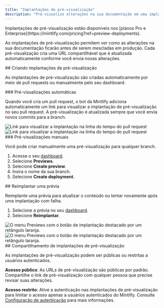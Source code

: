 ```yaml
---
title: "Implantações de pré-visualização"
description: "Pré-visualize alterações na sua documentação em uma implantação ao vivo"
---
```


<Info>
  Implantações de pré-visualização estão disponíveis nos [planos Pro e Enterprise](https://mintlify.com/pricing?ref=preview-deployments).
</Info>

As implantações de pré-visualização permitem ver como as alterações na sua documentação ficarão antes de serem mescladas em produção. Cada pré-visualização cria uma URL compartilhável que é atualizada automaticamente conforme você envia novas alterações.

<div id="creating-preview-deployments">
  ## Criando implantações de pré-visualização
</div>

As implantações de pré-visualização são criadas automaticamente por meio de pull requests ou manualmente pelo seu dashboard.

<div id="automatic-previews">
  ### Pré-visualizações automáticas
</div>

Quando você cria um pull request, o bot da Mintlify adiciona automaticamente um link para visualizar a implantação de pré-visualização no seu pull request. A pré-visualização é atualizada sempre que você envia novos commits para a branch.

<Frame>
  <img src="/images/previews/preview-deployment-light.png" alt="Link para visualizar a implantação na linha do tempo do pull request" className="block dark:hidden" />

  <img src="/images/previews/preview-deployment-dark.png" alt="Link para visualizar a implantação na linha do tempo do pull request" className="hidden dark:block" />
</Frame>

<div id="manual-previews">
  ### Pré-visualizações manuais
</div>

Você pode criar manualmente uma pré-visualização para qualquer branch.

1. Acesse o seu [dashboard](https://dashboard.mintlify.com/).
2. Selecione **Previews**.
3. Selecione **Create preview**.
4. Insira o nome da sua branch.
5. Selecione **Create deployment**.

<div id="redeploying-a-preview">
  ## Reimplantar uma prévia
</div>

Reimplante uma prévia para atualizar o conteúdo ou tentar novamente após uma implantação com falha.

1. Selecione a prévia no seu [dashboard](https://dashboard.mintlify.com/).
2. Selecione **Reimplantar**.

<Frame>
  <img src="/images/previews/redeploy-preview-light.png" alt="O menu Previews com o botão de implantação destacado por um retângulo laranja." className="block dark:hidden" />

  <img src="/images/previews/redeploy-preview-dark.png" alt="O menu Previews com o botão de implantação destacado por um retângulo laranja." className="hidden dark:block" />
</Frame>

<div id="sharing-preview-deployments">
  ## Compartilhamento de implantações de pré-visualização
</div>

As implantações de pré-visualização podem ser públicas ou restritas a usuários autenticados.

**Acesso público**: As URLs de pré-visualização são públicas por padrão. Compartilhe o link de pré-visualização com qualquer pessoa que precise revisar suas alterações.

**Acesso restrito**: Ative a autenticação nas implantações de pré-visualização para limitar o acesso apenas a usuários autenticados do Mintlify. Consulte [Configuração de autenticação](/pt-BR/deploy/authentication-setup) para mais informações.
